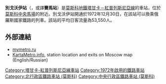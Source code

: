 {{Infobox station
|name          = 別戈沃伊
|native_name   = Беговая
|native_name_lang=ru
|type          = [[莫斯科地鐵|莫斯科地鐵]]車站
|image         = Begovaya-mm.jpg
|image_size    = 
|image_caption = 
|address       = [[北行政區_(莫斯科)|北行政區]]{{link-en|霍羅紹沃區|Khoroshyovsky District}}
|borough       = [[莫斯科|莫斯科]]
|country       = [[俄羅斯|俄羅斯]]
|coordinates   = {{coord|55.7738|37.5468|display=inline,title}}
|line          = {{MOSMETRO-bull|7|text=1}}
|other         = '''[[巴士|巴士]]'''：6、27、39、64<br/>'''[[無軌電車|無軌電車]]'''：20、35、65、86
|structure     = 
|platform      = 1個[[島式月台|島式月台]]
|depth         = {{convert|9|m}}
|levels        = 1層
|tracks        = 2條
|parking       = 無
|opened        = {{start date and age|df=yes|1972|12|30}}
|closed        = 
|rebuilt       = 
|ADA           = 
|code          = 122
|owned         = 莫斯科地鐵
|zone          = 
|former        = 
|passengers    = 
|pass_year     = 
|pass_percent  = 
|pass_system   = 
|mpassengers   = 
|services      = 
|map_type      = Moscow Ring Road
|AlternativeMap= Moscow map MKAD grayscale.png
|map_overlay   = Moscow metro map including line 14.svg
|map_caption   = 
|route_map     = 
|map_state     = collapsed
}}
'''別戈沃伊站'''（{{lang-rus|Бегова́я|Begovaya}}，或譯'''賽馬站'''）是[[莫斯科地鐵|莫斯科地鐵]][[塔甘卡－紅普列斯尼亞線|塔甘卡－紅普列斯尼亞線]]的車站，位於[[莫斯科中央馬場|莫斯科中央馬場]]的附近。別戈沃伊站開通於1972年12月30日，在該站可以換乘俄羅斯國家鐵路的列車。該站的平均日客流量為53,550人。

==外部連結==
*[https://web.archive.org/web/20070929091700/http://www.mymetro.ru/cgi-bin/list.pl?lng=ru&a=1&b=7&c=08 mymetro.ru]
*[http://www.kartametro.info/?hl=EN&ms=Begovaya&z=17&t=k KartaMetro.info], station location and exits on Moscow map (English/Russian)
{{塔甘卡－紅普列斯尼亞線}}
[[Category:塔甘卡-紅普列斯尼亞線車站|Category:塔甘卡-紅普列斯尼亞線車站]]
[[Category:1972年啟用的鐵路車站|Category:1972年啟用的鐵路車站]]
[[Category:北行政區鐵路車站_(莫斯科)|Category:北行政區鐵路車站 (莫斯科)]]
[[Category:中央行政區鐵路車站_(莫斯科)|Category:中央行政區鐵路車站 (莫斯科)]]